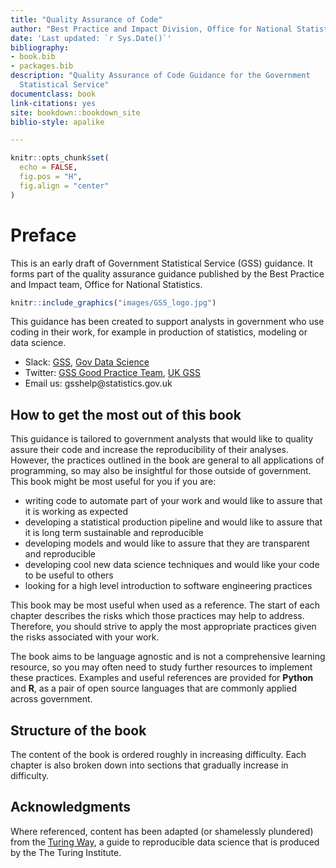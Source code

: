 ---
title: "Quality Assurance of Code"
author: "Best Practice and Impact Division, Office for National Statistics"
date: 'Last updated: `r Sys.Date()`'
bibliography:
- book.bib
- packages.bib
description: "Quality Assurance of Code Guidance for the Government
  Statistical Service"
documentclass: book
link-citations: yes
site: bookdown::bookdown_site
biblio-style: apalike

---

```{r, include = FALSE}
knitr::opts_chunk$set(
  echo = FALSE,
  fig.pos = "H",
  fig.align = "center"
)
```


# Preface {-}

This is an early draft of Government Statistical Service (GSS) guidance.
It forms part of the quality assurance guidance published by the Best Practice and Impact team, Office for National Statistics.

```{r out.width = "50%"}
knitr::include_graphics("images/GSS_logo.jpg")
```

This guidance has been created to support analysts in government who use coding in their work, for example in production of statistics, modeling or data science.

- Slack: [GSS](https://gov-stats-service.slack.com), [Gov Data Science](https://govdatascience.slack.com)
- Twitter: [GSS Good Practice Team](https://twitter.com/gssgoodpractice), [UK GSS](https://twitter.com/ukgss)
- Email us: gsshelp@statistics.gov.uk


## How to get the most out of this book {-}

This guidance is tailored to government analysts that would like to quality assure their code and increase the reproducibility of their analyses.
However, the practices outlined in the book are general to all applications of programming, so may also be insightful for those outside of government.
This book might be most useful for you if you are:

- writing code to automate part of your work and would like to assure that it is working as expected
- developing a statistical production pipeline and would like to assure that it is long term sustainable and reproducible
- developing models and would like to assure that they are transparent and reproducible
- developing cool new data science techniques and would like your code to be useful to others
- looking for a high level introduction to software engineering practices

This book may be most useful when used as a reference. The start of each chapter describes the risks which those practices may help to address.
Therefore, you should strive to apply the most appropriate practices given the risks associated with your work.

The book aims to be language agnostic and is not a comprehensive learning resource, so you may often need to study further resources to implement these practices. Examples and useful references are provided for **Python** and **R**, as a pair of open source languages that are commonly applied across government.


## Structure of the book {-}

The content of the book is ordered roughly in increasing difficulty. Each chapter is also broken down into sections that gradually increase in difficulty.


## Acknowledgments {-}

Where referenced, content has been adapted (or shamelessly plundered) from the [Turing Way](https://the-turing-way.netlify.com), a guide to reproducible data science that is produced by the The Turing Institute.
